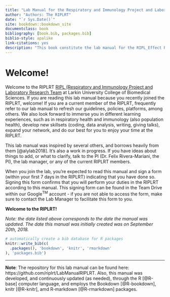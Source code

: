 ```yaml
--- 
title: "Lab Manual for the Respiratory and Immunology Project and Laboratory Research Team (RIPLRT)"
author: "Authors: The RIPLRT"
date: "`r Sys.Date()`"
site: bookdown::bookdown_site
documentclass: book
bibliography: [book.bib, packages.bib]
biblio-style: apalike
link-citations: yes
description: "This book constitute the lab manual for the RIPL_Effect Research Team (RIPLRT). The output format for this example is bookdown::gitbook."
---
```


# Welcome! {-}
Welcome to the RIPLRT [RIPL (Respiratory and Immunology Project and Laboratory Research Team](https://www.riplrt.com) at Larkin University College of Biomedical Sciences. If you are reading this lab manual because you recently joined the RIPLRT, welcome! If you are a current member of the RIPLRT, frequently refer to our lab manual to refresh our guidelines, policies, platforms, among others. We also look forward to immerse you in different learning experiences, such as in respiratory health and immunology (also population health), develop new skillsets (coding, data analysis, writing, giving talks), expand your network, and do our best for you to enjoy your time at the RIPLRT.
 
This lab manual was inspired by several others, and borrows heavily from them [@alylab2018]. It’s also a work in progress. If you have ideas about things to add, or what to clarify, talk to the PI (Dr. Felix Rivera-Mariani, the PI), the lab manager, or any of the current RIPLRT members.
 
When you join the lab, you're expected to read this manual and sign a form (within your first 7 days in the RIPLRT) indicating that you have done so. Signing this form confirms that you will perform your duties in the RIPLRT according to this manual. This signing form can be found in the Team Drive within our Google^TM^ account - if you are not able to access the form, make sure to contact the Lab Manager to facilitate this form to you. 

**Welcome to the RIPLRT!**

*Note: the date listed above corresponds to the date the manual was updated. The date this manual was initially created was on September 20th, 2018.*

```r
# automatically create a bib database for R packages
knitr::write_bib(c(
  .packages(), 'bookdown', 'knitr', 'rmarkdown'
), 'packages.bib')
```

---

**Note**: The repository for this lab manual can be found here: https://github.com/riplrt/LabManualRIPLRT. Also, this manual was developed, and continuously updated (as needed), through the R [@R-base] computer language, and employs the Bookdown [@R-bookdown], knitr [@R-knitr], amd R-markdown [@R-rmarkdown] packages. 
